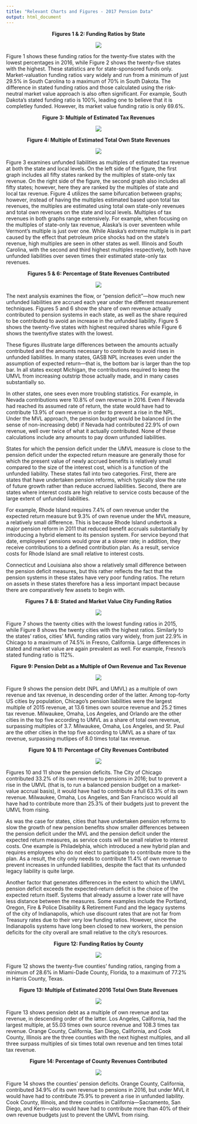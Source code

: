 ---
title: "Relevant Charts and Figures - 2017 Pension Data"
output: html_document
---

<center>

**Figures 1 & 2: Funding Ratios by State**

</center>

<center>

![](Figures 1&2.png)
</center>

Figure 1 shows these funding ratios for the twenty-five states with the lowest percentages in 2016, while Figure 2 shows the twenty-five states with the highest. These statistics are for state-sponsored funds only. Market-valuation funding ratios vary widely and run from a minimum of just 29.5% in South Carolina to a maximum of 70% in South Dakota. The difference in stated funding ratios and those calculated using the risk-neutral market value approach is also often significant. For example, South Dakota’s stated funding ratio is 100%, leading one to believe that it is completley funded. However, its market value funding ratio is only 69.6%.


<center>

**Figure 3: Multiple of Estimated Tax Revenues**

</center>

<center>

![](Figure 3.png)
</center>


<center>

**Figure 4: Multiple of Estimated Total Own State Revenues**

</center>

<center>

![](Figure 4.png)

</center>

Figure 3 examines unfunded liabilities as multiples of estimated tax revenue at both the state and local levels.  On the left side of the figure, the first graph includes all fifty states ranked by the multiples of state-only tax revenue.  On the right side of the figure, the second graph also includes all fifty states; however, here they are ranked by the multiples of state and local tax revenue.  Figure 4 utilizes the same bifurcation between graphs; however, instead of having the multiples estimated based upon total tax revenues, the multiples are estimated using total own state-only revenues and total own revenues on the state and local levels.   Multiples of tax revenues in both graphs range extensively.  For example, when focusing on the multiples of state-only tax revenue, Alaska’s is over seventeen while Vermont’s multiple is just over one.  While Alaska’s extreme multiple is in part caused by the effect that petroleum price shocks had on the state’s revenue, high multiples are seen in other states as well.  Illinois and South Carolina, with the second and third highest multiples respectively, both have unfunded liabilities over seven times their estimated state-only tax revenues. 

<center>

**Figures 5 & 6: Percentage of State Revenues Contributed**

</center>

<center>

![](Figures 5&6.png)
</center>

The next analysis examines the flow, or “pension deficit”—how much new unfunded liabilities are accrued each year under the different measurement techniques. Figures 5 and 6 show the share of own revenue actually contributed to pension systems in each state, as well as the share required to be contributed to avoid an increase in the unfunded liability. Figure 5 shows the twenty-five states with highest required shares while Figure 6 shows the twentyfive states with the lowest.

These figures illustrate large differences between the amounts actually contributed and the amounts necessary to contribute to avoid rises in unfunded liabilities. In many states, GASB NPL increases even under the assumption of expected return—that is, the bottom bar is larger than the top bar. In all states except Michigan, the contributions required to keep the UMVL from increasing outstrip those actually made, and in many cases substantially so. 

In other states, one sees even more troubling statistics. For example, in Nevada contributions
were 10.8% of own revenue in 2016. Even if Nevada had reached its assumed rate of return, the state would have had to contribute 13.9% of own revenue in order to prevent a rise in the NPL. Under the MVL approach, the pension budget would be balanced (in the sense of non-increasing debt) if Nevada had contributed 22.9% of own revenue, well over twice of what it actually contributed. None of these calculations include any amounts to pay down unfunded liabilities.

States for which the pension deficit under the UMVL measure is close to the pension deficit under the expected return measure are generally those for which the present value of newly accrued benefits is relatively small compared to the size of the interest cost, which is a function of the unfunded liability. These states fall into two categories. First, there are states that have undertaken pension reforms, which typically slow the rate of future growth rather than reduce accrued liabilities. Second, there are states where interest costs are high relative to service costs because of the large extent of unfunded liabilities.

For example, Rhode Island requires 7.4% of own revenue under the expected return measure but 9.3% of own revenue under the MVL measure, a relatively small difference. This is because Rhode Island undertook a major pension reform in 2011 that reduced benefit accruals substantially by introducing a hybrid element to its pension
system. For service beyond that date, employees’ pensions would grow at a slower rate; in addition, they receive contributions to a defined contribution plan. As a result, service costs for Rhode Island are small relative to interest costs.

Connecticut and Louisiana also show a relatively small difference between the pension deficit measures, but this rather reflects the fact that the pension systems in these states have very poor funding ratios. The return on assets in these states therefore has a less important impact because there are comparatively few assets to begin with.

<center>

**Figures 7 & 8: Stated and Market Value City Funding Ratios**

</center>

<center>

![](Figures 7&8.png)
</center>

Figure 7 shows the twenty cities with the lowest funding ratios in 2015, while Figure 8 shows the twenty cities with the highest ratios. Similarly to the states’ ratios, cities’ MVL funding ratios vary widely, from just 22.9% in Chicago to a maximum of 74.5% in Fresno, California. Large differences in stated and market value are again prevalent as well. For example, Fresno’s stated funding ratio is 112%.

<center>

**Figure 9: Pension Debt as a Multiple of Own Revenue and Tax Revenue**

</center>

<center>

![](Figure 9.png)

</center>

Figure 9 shows the pension debt (NPL and UMVL) as a multiple of own revenue and tax revenue, in descending order of the latter. Among top-forty US cities by population, Chicago’s pension liabilities were the largest multiple of 2015 revenue, at 13.6 times own source revenue and 25.2 times tax revenue. Milwaukee, Omaha, Los Angeles, and Orlando are the other cities in the top five according to UMVL as a share of total own revenue, surpassing multiples of 3.7. Milwaukee, Omaha, Los Angeles, and St. Paul are the other cities in the top five according to UMVL as a share of tax revenue, surpassing mutlipes of 8.0 times total tax revenue.

<center>

**Figure 10 & 11: Percentage of City Revenues Contributed**

</center>

<center>

![](Figures 10&11.png)

</center>

Figures 10 and 11 show the pension deficits. The City of Chicago contributed 33.2% of its own revenue to pensions in 2016; but to prevent a rise in the UMVL (that is, to run a balanced pension budget on a market-value accrual basis), it would have had to contribute a full 63.3% of its own revenue. Milwaukee, Omaha, Los Angeles, and San Francisco would all have had to contribute more than 25.3% of their budgets just to prevent the UMVL from rising.

As was the case for states, cities that have undertaken pension reforms to slow the growth of
new pension benefits show smaller differences between the pension deficit under the MVL and the pension deficit under the expected return measures, as service costs will be small relative to interest costs. One example is Philadelphia, which introduced a new hybrid plan
and requires employees who do not elect to participate to contribute more to the plan. As a 
result, the city only needs to contribute 11.4% of own revenue to prevent increases in unfunded liabilities, despite the fact that its unfunded legacy liability is quite large.

Another factor that generates differences in the extent to which the UMVL pension deficit exceeds the expected-return deficit is the choice of the expected return itself. Systems that already assume a lower rate will have less distance between the measures. Some examples include the Portland, Oregon, Fire & Police Disability & Retirement Fund and the legacy systems of the city of Indianapolis, which use discount rates that are not far from Treasury rates due to their very low funding ratios. However, since the Indianapolis systems have long been closed to new workers, the pension deficits for the city overall are small relative to the city’s resources.

<center>

**Figure 12: Funding Ratios by County**

</center>

<center>

![](Figure 12.png)

</center>

Figure 12 shows the twenty-five counties’ funding ratios, ranging from a minimum of 28.6% in Miami-Dade County, Florida, to a maximum of 77.2% in Harris County, Texas. 

<center>

**Figure 13: Multiple of Estimated 2016 Total Own State Revenues**

</center>

<center>

![](Figure 13.png)

</center>

Figure 13 shows pension debt as a multiple of own revenue and tax revenue, in descending order of the latter. Los Angeles, California, had the largest multiple, at 55.03 times own source revenue and 108.3 times tax revenue. Orange County, California, San Diego, California, and Cook County, Illinois  are the three counties with the next highest multiples, and all three surpass multiples of six times total own revenue and ten times total tax revenue.

<center>

**Figure 14: Percentage of County Revenues Contributed**

</center>

<center>

![](Figure 14.png)

</center>

Figure 14 shows the counties’ pension deficits. Orange County, California, contributed 34.9% of its own revenue to pensions in 2016, but under MVL it would have had to contribute 75.9% to prevent a rise in unfunded liability. Cook County, Illinois, and three counties in California—Sacramento, San Diego, and Kern—also would have had to contribute more than 40% of their own revenue budgets just to prevent the UMVL from rising.

<style type="text/css">

body{ /* Normal  */
      font-family: Helvetica;
      font-size: 11px;
  }
td {  /* Table  */
  font-size: 8px;
  color: Gray;
}
h1.title {
  font-size: 20px;
  color: Teal;
}
